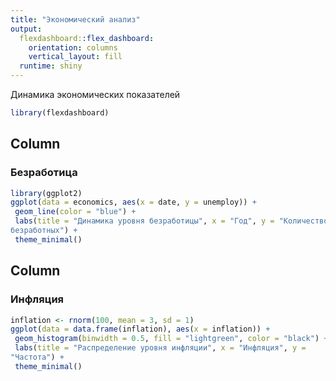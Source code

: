 ```yaml
---
title: "Экономический анализ"
output: 
  flexdashboard::flex_dashboard:
    orientation: columns
    vertical_layout: fill
  runtime: shiny
---
```

Динамика экономических показателей

```r
library(flexdashboard)
```

Column {data-width=650}
-----------------------------------------------------------------------

### Безработица

```r
library(ggplot2)
ggplot(data = economics, aes(x = date, y = unemploy)) +
 geom_line(color = "blue") +
 labs(title = "Динамика уровня безработицы", x = "Год", y = "Количество
безработных") +
 theme_minimal()
```

Column {data-width=350}
-----------------------------------------------------------------------

### Инфляция

```r
inflation <- rnorm(100, mean = 3, sd = 1)
ggplot(data = data.frame(inflation), aes(x = inflation)) +
 geom_histogram(binwidth = 0.5, fill = "lightgreen", color = "black") +
 labs(title = "Распределение уровня инфляции", x = "Инфляция", y =
"Частота") +
 theme_minimal()
```


